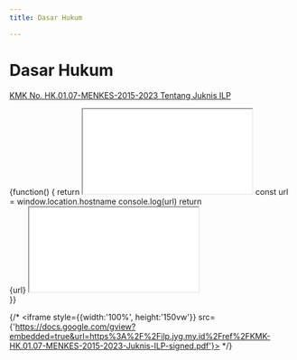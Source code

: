 ```yaml
---
title: Dasar Hukum

---
```



# Dasar Hukum

[KMK No. HK.01.07-MENKES-2015-2023 Tentang Juknis ILP](/ref/KMK-HK.01.07-MENKES-2015-2023-Juknis-ILP-signed.pdf)

<BrowserOnly>
  {function() {
    return <iframe title="PDF" src={`https://mozilla.github.io/pdf.js/web/viewer.html?file=https%3A%2F%2Filp.jyg.my.id%2Fref%2FKMK-HK.01.07-MENKES-2015-2023-Juknis-ILP-signed.pdf`} width={"100%"} height={window.innerHeight}></iframe>
    const url = window.location.hostname
    console.log(url)
    return <div>
      <span>{url}</span>
      <iframe title="PDF" src={`https://mozilla.github.io/pdf.js/web/viewer.html?file=${url}/ref/KMK-HK.01.07-MENKES-2015-2023-Juknis-ILP-signed.pdf`} width={"100%"} height={window.innerHeight}></iframe>
    </div>
  }}
</BrowserOnly>

{/* <iframe style={{width:'100%', height:'150vw'}} src={'https://docs.google.com/gview?embedded=true&url=https%3A%2F%2Filp.jyg.my.id%2Fref%2FKMK-HK.01.07-MENKES-2015-2023-Juknis-ILP-signed.pdf'}></iframe> */}


